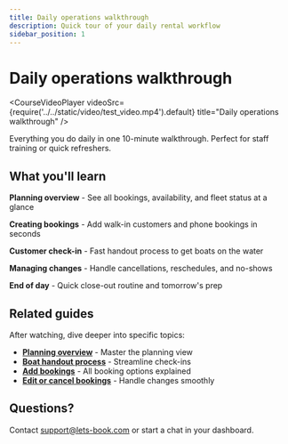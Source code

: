 ```yaml
---
title: Daily operations walkthrough
description: Quick tour of your daily rental workflow
sidebar_position: 1
---
```



# Daily operations walkthrough

<CourseVideoPlayer
    videoSrc={require('../../static/video/test_video.mp4').default}
    title="Daily operations walkthrough"
/>

Everything you do daily in one 10-minute walkthrough. Perfect for staff training or quick refreshers.

## What you'll learn

**Planning overview** - See all bookings, availability, and fleet status at a glance

**Creating bookings** - Add walk-in customers and phone bookings in seconds

**Customer check-in** - Fast handout process to get boats on the water

**Managing changes** - Handle cancellations, reschedules, and no-shows

**End of day** - Quick close-out routine and tomorrow's prep

## Related guides

After watching, dive deeper into specific topics:

- **[Planning overview](/guides/day-to-day/planning-overview)** - Master the planning view
- **[Boat handout process](/guides/day-to-day/boat-handout-process)** - Streamline check-ins
- **[Add bookings](/guides/bookings/add-booking)** - All booking options explained
- **[Edit or cancel bookings](/guides/bookings/edit-or-cancel-a-booking)** - Handle changes smoothly

## Questions?

Contact [support@lets-book.com](mailto:support@lets-book.com) or start a chat in your dashboard.
